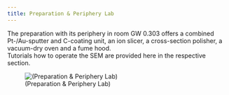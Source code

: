 ```yaml
---
title: Preparation & Periphery Lab
---
```


The preparation with its periphery in room GW 0.303 offers a combined Pt-/Au-sputter and C-coating unit, an ion slicer, a cross-section polisher, a vacuum-dry oven and a fume hood.  
Tutorials how to operate the SEM are provided here in the respective section.

![(Preparation & Periphery Lab)](images/preparation-periphery-lab.jpg)